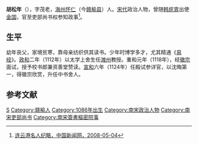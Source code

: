 '''胡松年'''（{{bd|1086年||1146年}}），字茂老，[[海州_(东魏)|海州]][[怀仁县_(古地名)|怀仁]]（今[[赣榆县|赣榆县]]）人。[[宋代|宋代]]政治人物，曾随[[韩侂胄|韩侂胄]]出使[[金国|金国]]，官至吏部尚书权参知政事<ref>[http://www.chinanews.com/gn/news/2008/05-04/1238626.shtml 连云港名人纪略，中国新闻网，2008-05-04]</ref>。

== 生平 ==
幼年丧父，家境贫寒，靠母亲纺织供其读书。少年时博学多才，尤其精通《[[易经|易经]]》。[[政和|政和]]二年（1112年）以太学上舍生任[[潍州|潍州]]教授。重和元年（1118年），经[[宋徽宗|徽宗]]面试，授予校书郎兼资善堂赞读。[[宣和_(北宋)|宣和]]六年（1124年）任殿试参详官，以沈晦第一，得徽宗欣赏，升任中书舍人。

== 参考文献 ==
{{reflist}}

{{DEFAULTSORT:Hu胡}}
[[Category:胡姓|S]]
[[Category:赣榆人|Category:赣榆人]]
[[Category:1086年出生|Category:1086年出生]]
[[Category:南宋政治人物|Category:南宋政治人物]]
[[Category:南宋吏部尚书|Category:南宋吏部尚书]]
[[Category:南宋簽書樞密院事|Category:南宋簽書樞密院事]]
